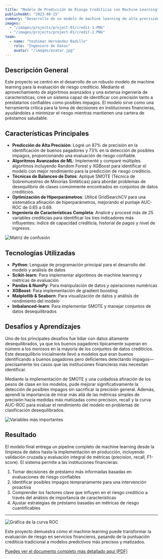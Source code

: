 ```yaml
---
title: "Modelo de Predicción de Riesgo Crediticio con Machine Learning"
publishedAt: "2023-08-15"
summary: "Desarrollo de un modelo de machine learning de alta precisión para predecir riesgo crediticio, logrando un 87% de precisión en la identificación de buenos pagadores y 73% en la detección de impagos."
images:
  - "/images/projects/project-01/credit-1.PNG"
  - "/images/projects/project-01/credit-2.PNG"
team:
  - name: "Yoshimar Hernández Badillo"
    role: "Ingeniero de Datos"
    avatar: "/images/avatar.jpg"
---
```


## Descripción General

Este proyecto se centró en el desarrollo de un robusto modelo de machine learning para la evaluación de riesgo crediticio. 
Mediante el aprovechamiento de algoritmos avanzados y una extensa ingeniería de características, creé un sistema capaz de 
identificar con precisión tanto a prestatarios confiables como posibles impagos. El modelo sirve como una herramienta crítica 
para la toma de decisiones en instituciones financieras, ayudándoles a minimizar el riesgo mientras mantienen una cartera de préstamos saludable.

## Características Principales

- **Predicción de Alta Precisión**: Logré un 87% de precisión en la identificación de buenos pagadores y 73% en la detección 
de posibles impagos, proporcionando una evaluación de riesgo confiable.
- **Algoritmos Avanzados de ML**: Implementé y comparé múltiples algoritmos incluyendo Random Forest y XGBoost para identificar 
el modelo con mejor rendimiento para la predicción de riesgo crediticio.
- **Técnicas de Balanceo de Datos**: Apliqué SMOTE (Técnica de Sobremuestreo de Minorías Sintéticas) para abordar problemas 
de desequilibrio de clases comúnmente encontrados en conjuntos de datos crediticios.
- **Optimización de Hiperparámetros**: Utilicé GridSearchCV para una sistemática afinación de hiperparámetros, mejorando el 
puntaje AUC-ROC de 0.65 a 0.69.
- **Ingeniería de Características Completa**: Analicé y procesé más de 25 variables crediticias para identificar los tres 
indicadores más influyentes: índice de capacidad crediticia, historial de pagos y nivel de ingresos.

![Matriz de confusión](/images/projects/project-01/credit-3.PNG)

## Tecnologías Utilizadas

- **Python**: Lenguaje de programación principal para el desarrollo del modelo y análisis de datos
- **Scikit-learn**: Para implementar algoritmos de machine learning y métricas de evaluación
- **Pandas & NumPy**: Para manipulación de datos y operaciones numéricas
- **XGBoost**: Para implementación de gradient boosting
- **Matplotlib & Seaborn**: Para visualización de datos y análisis de rendimiento del modelo
- **Imbalanced-learn**: Para implementar SMOTE y manejar conjuntos de datos desequilibrados

## Desafíos y Aprendizajes

Uno de los principales desafíos fue lidiar con datos altamente desequilibrados, ya que los buenos pagadores típicamente 
superan en número a los morosos en la mayoría de los conjuntos de datos crediticios. Este desequilibrio inicialmente 
llevó a modelos que eran buenos identificando a buenos pagadores pero deficientes detectando impagos—precisamente los 
casos que las instituciones financieras más necesitan identificar.

Mediante la implementación de SMOTE y una cuidadosa afinación de los pesos de clase en los modelos, pude mejorar 
significativamente la detección de posibles impagos sin sacrificar la precisión general. Además, aprendí la importancia 
de mirar más allá de las métricas simples de precisión hacia medidas más matizadas como precision, recall y la curva AUC-ROC 
para evaluar el rendimiento del modelo en problemas de clasificación desequilibrados.

![Variables más importantes](/images/projects/project-01/credit-4.PNG)

## Resultado

El modelo final entrega un pipeline completo de machine learning desde la limpieza de datos hasta la implementación en producción, 
incluyendo validación cruzada y evaluación integral de métricas (precision, recall, F1-score). El sistema permite a las instituciones financieras:

1. Tomar decisiones de préstamo más informadas basadas en evaluaciones de riesgo confiables
2. Identificar posibles impagos tempranamente para una intervención proactiva
3. Comprender los factores clave que influyen en el riesgo crediticio a través del análisis de importancia de características
4. Ajustar estrategias de préstamo basadas en métricas de riesgo cuantificables

---

![Gráfica de la curva ROC](/images/projects/project-01/credit-5.PNG)

Este proyecto demuestra cómo el machine learning puede transformar la evaluación de riesgo en servicios financieros, pasando 
de la puntuación crediticia tradicional a modelos predictivos más precisos y matizados.

<a href="/documents/modelo_crediticio.pdf" target="_blank" rel="noopener noreferrer">
  Puedes ver el documento completo más detallado aquí (PDF)
</a>